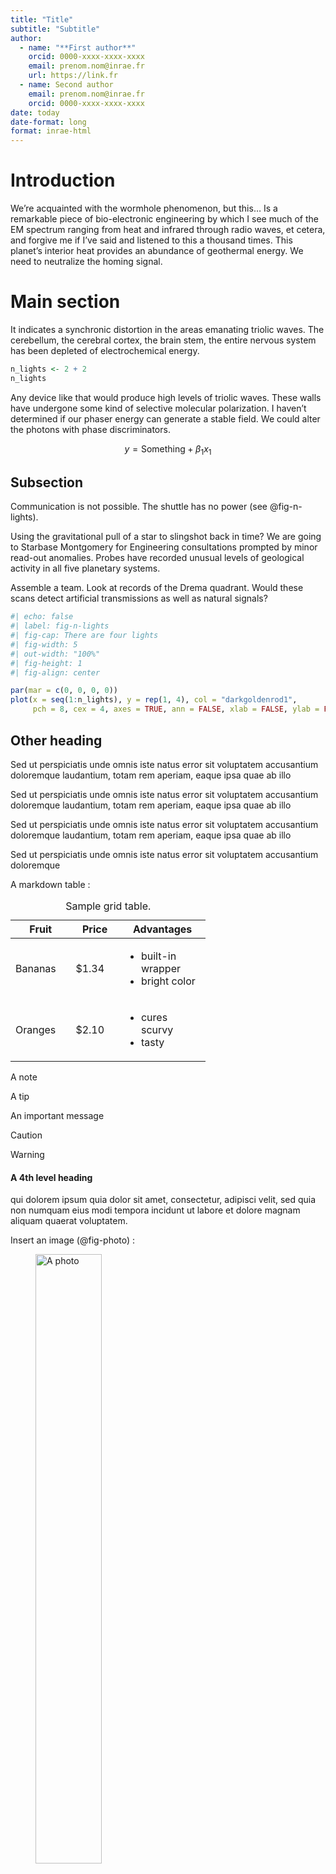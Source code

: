 ```yaml
---
title: "Title"
subtitle: "Subtitle"
author:
  - name: "**First author**"
    orcid: 0000-xxxx-xxxx-xxxx
    email: prenom.nom@inrae.fr
    url: https://link.fr
  - name: Second author
    email: prenom.nom@inrae.fr
    orcid: 0000-xxxx-xxxx-xxxx
date: today
date-format: long
format: inrae-html
---
```


# Introduction

We're acquainted with the wormhole phenomenon, but this... Is a remarkable piece of bio-electronic engineering by which I see much of the EM spectrum ranging from heat and infrared through radio waves, et cetera, and forgive me if I've said and listened to this a thousand times. This planet's interior heat provides an abundance of geothermal energy. We need to neutralize the homing signal.

# Main section

It indicates a synchronic distortion in the areas emanating triolic waves. The cerebellum, the cerebral cortex, the brain stem,  the entire nervous system has been depleted of electrochemical energy. 

```r
n_lights <- 2 + 2
n_lights
```

Any device like that would produce high levels of triolic waves. These walls have undergone some kind of selective molecular polarization. I haven't determined if our phaser energy can generate a stable field. We could alter the photons with phase discriminators.

$$
y = \text{Something} + \beta_1 x_1
$$

## Subsection

Communication is not possible. The shuttle has no power (see @fig-n-lights). 

Using the gravitational pull of a star to slingshot back in time? We are going to Starbase Montgomery for Engineering consultations prompted by minor read-out anomalies. Probes have recorded unusual levels of geological activity in all five planetary systems. 

Assemble a team. Look at records of the Drema quadrant. Would these scans detect artificial transmissions as well as natural signals?

```r
#| echo: false
#| label: fig-n-lights
#| fig-cap: There are four lights
#| fig-width: 5
#| out-width: "100%"
#| fig-height: 1
#| fig-align: center

par(mar = c(0, 0, 0, 0))
plot(x = seq(1:n_lights), y = rep(1, 4), col = "darkgoldenrod1", 
     pch = 8, cex = 4, axes = TRUE, ann = FALSE, xlab = FALSE, ylab = FALSE)
```

## Other heading

Sed ut perspiciatis unde omnis iste natus error sit voluptatem accusantium doloremque laudantium, totam rem aperiam, eaque ipsa quae ab illo 

Sed ut perspiciatis unde omnis iste natus error sit voluptatem accusantium doloremque laudantium, totam rem aperiam, eaque ipsa quae ab illo 

Sed ut perspiciatis unde omnis iste natus error sit voluptatem accusantium doloremque laudantium, totam rem aperiam, eaque ipsa quae ab illo 

Sed ut perspiciatis unde omnis iste natus error sit voluptatem accusantium doloremque

A markdown table :

+-----------+-----------+--------------------+
| Fruit     | Price     | Advantages         |
+===========+===========+====================+
| Bananas   | $1.34     | - built-in wrapper |
|           |           | - bright color     |
+-----------+-----------+--------------------+
| Oranges   | $2.10     | - cures scurvy     |
|           |           | - tasty            |
+-----------+-----------+--------------------+

: Sample grid table.

::: {.callout-note}
A note
:::

::: {.callout-tip}
A tip
:::

::: {.callout-important}
An important message
:::

::: {.callout-caution}
Caution
:::

::: {.callout-warning}
Warning
:::

#### A 4th level heading

qui dolorem ipsum quia dolor sit amet, consectetur, adipisci velit, sed quia non numquam eius modi tempora incidunt ut labore et dolore magnam aliquam quaerat voluptatem. 

Insert an image (@fig-photo) :  

![A photo](field.jpg){width="50%" fig-align="center" #fig-photo}




